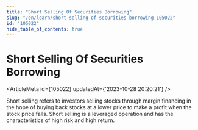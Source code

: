 ```yaml
---
title: "Short Selling Of Securities Borrowing"
slug: "/en/learn/short-selling-of-securities-borrowing-105022"
id: "105022"
hide_table_of_contents: true
---
```



# Short Selling Of Securities Borrowing

<ArticleMeta id={105022} updatedAt={'2023-10-28 20:20:21'} />
<div className='border-solid border-b border-t-0 my-4 border-[var(--ifm-color-gray-300)]' />

Short selling refers to investors selling stocks through margin financing in the hope of buying back stocks at a lower price to make a profit when the stock price falls. Short selling is a leveraged operation and has the characteristics of high risk and high return.
